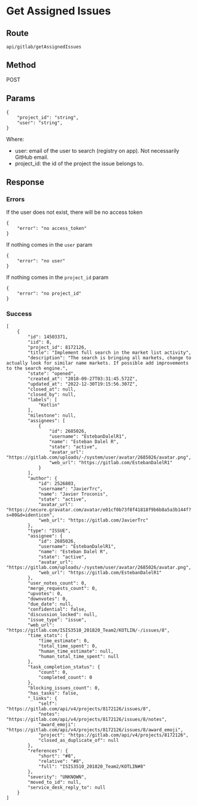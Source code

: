 # Get Assigned Issues

## Route

```
api/gitlab/getAssignedIssues
```

## Method

POST

## Params

```
{
    "project_id": "string",
    "user": "string",
}
```

Where:

- user: email of the user to search (registry on app). Not necessarily GitHub email.
- project_id: the id of the project the issue belongs to.

## Response

### Errors

If the user does not exist, there will be no access token

```
{
    "error": "no access_token"
}
```

If nothing comes in the `user` param

```
{
    "error": "no user"
}
```


If nothing comes in the `project_id` param

```
{
    "error": "no project_id"
}
```

### Success

```
[
    {
        "id": 14503371,
        "iid": 8,
        "project_id": 8172126,
        "title": "Implement full search in the market list activity",
        "description": "The search is bringing all markets, change to actually look for similar name markets. If possible add improvements to the search engine.",
        "state": "opened",
        "created_at": "2018-09-27T03:31:45.572Z",
        "updated_at": "2022-12-30T19:15:56.307Z",
        "closed_at": null,
        "closed_by": null,
        "labels": [
            "Kotlin"
        ],
        "milestone": null,
        "assignees": [
            {
                "id": 2685026,
                "username": "EstebanDalelR1",
                "name": "Esteban Dalel R",
                "state": "active",
                "avatar_url": "https://gitlab.com/uploads/-/system/user/avatar/2685026/avatar.png",
                "web_url": "https://gitlab.com/EstebanDalelR1"
            }
        ],
        "author": {
            "id": 2526803,
            "username": "JavierTrc",
            "name": "Javier Troconis",
            "state": "active",
            "avatar_url": "https://secure.gravatar.com/avatar/e01cf0b73f8f41818f9b6b8a5a3b144f?s=80&d=identicon",
            "web_url": "https://gitlab.com/JavierTrc"
        },
        "type": "ISSUE",
        "assignee": {
            "id": 2685026,
            "username": "EstebanDalelR1",
            "name": "Esteban Dalel R",
            "state": "active",
            "avatar_url": "https://gitlab.com/uploads/-/system/user/avatar/2685026/avatar.png",
            "web_url": "https://gitlab.com/EstebanDalelR1"
        },
        "user_notes_count": 0,
        "merge_requests_count": 0,
        "upvotes": 0,
        "downvotes": 0,
        "due_date": null,
        "confidential": false,
        "discussion_locked": null,
        "issue_type": "issue",
        "web_url": "https://gitlab.com/ISIS3510_201820_Team2/KOTLIN/-/issues/8",
        "time_stats": {
            "time_estimate": 0,
            "total_time_spent": 0,
            "human_time_estimate": null,
            "human_total_time_spent": null
        },
        "task_completion_status": {
            "count": 0,
            "completed_count": 0
        },
        "blocking_issues_count": 0,
        "has_tasks": false,
        "_links": {
            "self": "https://gitlab.com/api/v4/projects/8172126/issues/8",
            "notes": "https://gitlab.com/api/v4/projects/8172126/issues/8/notes",
            "award_emoji": "https://gitlab.com/api/v4/projects/8172126/issues/8/award_emoji",
            "project": "https://gitlab.com/api/v4/projects/8172126",
            "closed_as_duplicate_of": null
        },
        "references": {
            "short": "#8",
            "relative": "#8",
            "full": "ISIS3510_201820_Team2/KOTLIN#8"
        },
        "severity": "UNKNOWN",
        "moved_to_id": null,
        "service_desk_reply_to": null
    }
]
```
